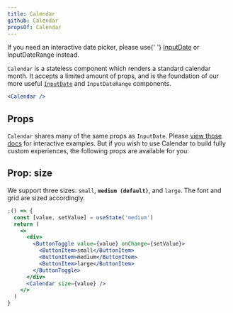 ```yaml
---
title: Calendar
github: Calendar
propsOf: Calendar
---
```



<Banner>
  If you need an interactive date picker, please use{' '}
  <a href="/components/forms/input-date">InputDate</a> or InputDateRange
  instead.
</Banner>

`Calendar` is a stateless component which renders a standard calendar month. It accepts a limited amount of props, and is the foundation of our more useful [`InputDate`](/components/forms/input-date) and `InputDateRange` components.

```jsx
<Calendar />
```

## Props

`Calendar` shares many of the same props as `InputDate`. Please [view those docs](/components/forms/input-date) for interactive examples. But if you wish to use Calendar to build fully custom experiences, the following props are available for you:

<CalendarPropTable />

## Prop: size

We support three sizes: `small`, **`medium (default)`**, and `large`. The font and grid are sized accordingly.

```jsx
;() => {
  const [value, setValue] = useState('medium')
  return (
    <>
      <div>
        <ButtonToggle value={value} onChange={setValue}>
          <ButtonItem>small</ButtonItem>
          <ButtonItem>medium</ButtonItem>
          <ButtonItem>large</ButtonItem>
        </ButtonToggle>
      </div>
      <Calendar size={value} />
    </>
  )
}
```
